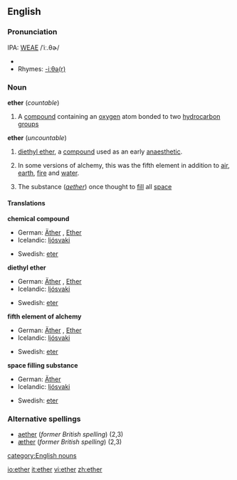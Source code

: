 {{see|Ether}}
==English==
===Pronunciation===
IPA: [[WEAE]] /ˈiː.θɚ/
*{{audio|en-us-ether.ogg|Audio (US)}}
*Rhymes: [[Rhymes:English:-iːθə(r)|-iːθə(r)]]

===Noun===
{{wikipedia}}
'''ether''' (''countable'')
#{{chemistry}} A [[compound]] containing an [[oxygen]] atom bonded to two [[hydrocarbon]] [[group]]s
'''ether''' (''uncountable'')
#{{chemistry}} [[diethyl ether]], a [[compound]] used as an early [[anaesthetic]].
#{{alchemy}} In some versions of alchemy, this was the fifth element in addition to [[air]], [[earth]], [[fire]] and [[water]].
#The substance (''[[aether]]'') once thought to [[fill]] all [[space]]

====Translations====
'''chemical compound'''
{{top}}
*German: [[Äther]] {{m}}, [[Ether]] {{m}}
*Icelandic: [[ljósvaki]] {{m}}
{{mid}}
*Swedish: [[eter]] {{c}}
{{bottom}}

'''diethyl ether'''
{{top}}
*German: [[Äther]] {{m}}, [[Ether]] {{m}}
*Icelandic: [[ljósvaki]] {{m}}
{{mid}}
*Swedish: [[eter]] {{c}}
{{bottom}}

'''fifth element of alchemy'''
{{top}}
*German: [[Äther]] {{m}}, [[Ether]] {{m}}
*Icelandic: [[ljósvaki]] {{m}}
{{mid}}
*Swedish: [[eter]] {{c}}
{{bottom}}

'''space filling substance'''
{{top}}
*German: [[Äther]] {{m}}
*Icelandic: [[ljósvaki]] {{m}}
{{mid}}
*Swedish: [[eter]] {{c}}
{{bottom}}

===Alternative spellings===
*[[aether]] (''former British spelling'') (2,3)
*[[æther]] (''former British spelling'') (2,3)

[[category:English nouns]]

[[io:ether]]
[[it:ether]]
[[vi:ether]]
[[zh:ether]]